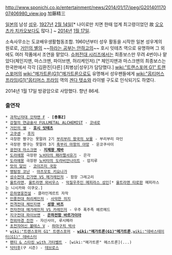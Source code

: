 http://www.sponichi.co.jp/entertainment/news/2014/01/17/jpeg/G20140117007406980_view.jpg
加藤精三

[[일본]]의 남성 [[성우]]. [[1927년]] [[2월 14일]][* 나이로만 치면 한때 업계 최고령이었던 故 [[오오츠카 치카오]]보다도 많다.] ~ [[2014년]] [[1월 17일]].

소속사무소는 도쿄배우생활협동조합. 1960년부터 성우 활동을 시작한 일본 성우계의 원로로, [[거인의 별]]의 ~~[[하라는 공부는 안하고]]의~~ 호시 잇테츠 역으로 유명하며 그 외에도 여러 작품에서 조연을 맡았다. [[슈퍼전대 시리즈]]에서는 최종보스만 무려 4번이나 맡았다(체인지맨, 마스크맨, 파이브맨, 허리케인저).[* 체인지맨과 마스크맨의 최종보스는 한국판에서 각각 [김환진|다른] [최병상|성우]가 담당했다.] [[wiki:"트랜스포머 G1" 트랜스포머]]의 [[wiki:"메가트론(G1)"메가트론]]으로도 유명해서 성우팬들에게 [[wiki:"옵티머스 프라임(G1)"옵티머스 프라임]] 역의 [[겐다 텟쇼]]와 라이벌 구도로 인식되기도 하였다.

2014년 1월 17일 방광암으로 사망했다. 향년 86세.

=== 출연작 ===
 * [[과학닌자대 갓챠맨 F]] - '''[총통Z]'''
 * [[강철의 연금술사 FULLMETAL ALCHEMIST]] - [[코네로]]
 * [[거인의 별]] - '''[[호시 잇테츠]]'''
 * [[고쿠센]] - [[후지]]
 * 극장판 짱구는 못말려 2기 [[부리부리 왕국의 보물]] - 부리부리 마인
 * 극장판 짱구는 못말려 3기 [[흑부리 마왕의 야망]] - 운코쿠사이
 * [[광전대 마스크맨]] - '''[[지제왕 제바]]'''
 * [[도라에몽]] 극장판 [[노비타의 패러랠서유기]] - 은각
 * [[도라에몽]] 극장판 [[노비타의 도라비안나이트]] - 압지루
 * [[맛의 달인]] - [[코이즈미 국장]]
 * [[명탐정 코난]] - [[마츠모토 키요나가]]
 * [[성수전대 긴가맨 VS 메가레인저]] - 함장 그레고리
 * [[울트라맨]], [[울트라맨 뫼비우스]] - [[악질우주인 메피라스 성인]][* [[울트라맨 타로]]판 메피라스는 니시카와 이쿠오.]
 * [[은하영웅전설]] - 클라인게르트 자작
 * [[인풍전대 허리케인저]] - [[사악한 의지]]
 * [[전격전대 체인지맨]] - '''[[성왕 바즈]]'''
 * [[전자전대 메가레인저 VS 카레인저]] - 우주 폭주족 헤르메드
 * [[지구전대 파이브맨]] - '''[[은하전함 바르가이아]]'''
 * [[천외마경 진전]] - 쟈신사이, 루시페라
 * [[초전자머신 볼테스 V]] - [[하마구치 박사]]
 * [[wiki:"트랜스포머 G1" 트랜스포머]] - '''[[wiki:"메가트론(G1)"메가트론]]''',[[wiki:"데바스테이터(G1)" 데바스터]]
 * [[팬티 & 스타킹 with 가터벨트]] - [wiki:"메가트론" 메스트론](...) 
 * [[닥터후]](구 시즌) - [[데브로스]]
